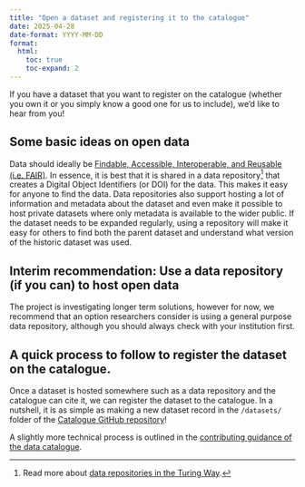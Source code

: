 ```yaml
---
title: "Open a dataset and registering it to the catalogue"
date: 2025-04-28
date-format: YYYY-MM-DD
format:
  html:
    toc: true
    toc-expand: 2
---
```


If you have a dataset that you want to register on the catalogue (whether you own it or you simply know a good one for us to include), we'd like to hear from you!

## Some basic ideas on open data

Data should ideally be [Findable, Accessible, Interoperable, and Reusable (i.e. FAIR)](https://www.go-fair.org/fair-principles/). In essence, it is best that it is shared in a data repository[^1] that creates a Digital Object Identifiers (or DOI) for the data. This makes it easy for anyone to find the data. Data repositories also support hosting a lot of information and metadata about the dataset and even make it possible to host private datasets where only metadata is available to the wider public. If the dataset needs to be expanded regularly, using a repository will make it easy for others to find both the parent dataset and understand what version of the historic dataset was used.

[^1]: Read more about [data repositories in the Turing Way](https://book.the-turing-way.org/reproducible-research/rdm/rdm-repository#rr-rdm-repository-select).

::: callout-tip
## Interim recommendation: Use a data repository (if you can) to host open data

The project is investigating longer term solutions, however for now, we recommend that an option researchers consider is using a general purpose data repository, although you should always check with your institution first.
:::

## A quick process to follow to register the dataset on the catalogue.

Once a dataset is hosted somewhere such as a data repository and the catalogue can cite it, we can register the dataset to the catalogue. In a nutshell, it is as simple as making a new dataset record in the `/datasets/` folder of the [Catalogue GitHub repository](https://github.com/UN-Task-Team-for-Scanner-Data/price-stats-data-catalogue)!

A slightly more technical process is outlined in the [contributing guidance of the data catalogue](https://github.com/UN-Task-Team-for-Scanner-Data/price-stats-data-catalogue/blob/main/CONTRIBUTING.md).